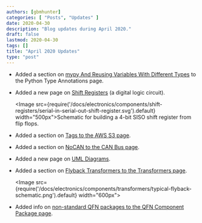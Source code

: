 ```yaml
---
authors: [gbmhunter]
categories: [ "Posts", "Updates" ]
date: 2020-04-30
description: "Blog updates during April 2020."
draft: false
lastmod: 2020-04-30
tags: []
title: "April 2020 Updates"
type: "post"
---
```


* Added a section on [mypy And Reusing Variables With Different Types](/programming/languages/python/python-type-annotations#mypy-and-reusing-variables-with-different-types) to the Python Type Annotations page.

* Added a new page on [Shift Registers](/electronics/components/shift-registers) (a digital logic circuit).

    <Image src={require('/docs/electronics/components/shift-registers/serial-in-serial-out-shift-register.svg').default} width="500px">Schematic for building a 4-bit SISO shift register from flip flops.</Image>

* Added a section on [Tags to the AWS S3 page](/programming/cloud/aws/s3#tags).

* Added a section on [NoCAN to the CAN Bus page](/electronics/communication-protocols/can-protocol#nocan).

* Added a new page on [UML Diagrams](/programming/general/uml-diagrams).

* Added a section on [Flyback Transformers to the Transformers page](/electronics/components/transformers#flyback-transformers).

    <Image src={require('/docs/electronics/components/transformers/typical-flyback-schematic.png').default} width="600px"></Image>

* Added info on [non-standard QFN packages to the QFN Component Package page](/pcb-design/component-packages/qfn-component-package#completely-non-standard-qfn-packages).